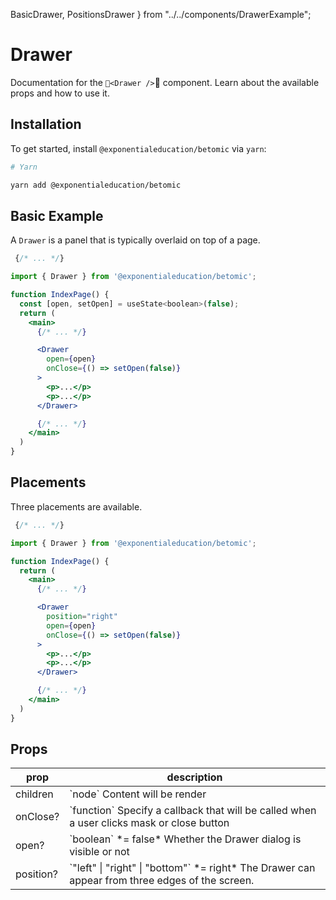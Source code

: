   BasicDrawer,
  PositionsDrawer
  } from "../../components/DrawerExample";

# Drawer

Documentation for the `<Drawer />` component. Learn about the available props and how to use it.

## Installation

To get started, install `@exponentialeducation/betomic` via `yarn`:

```bash
# Yarn

yarn add @exponentialeducation/betomic
```

## Basic Example

A `Drawer` is a panel that is typically overlaid on top of a page.

```jsx highlight=3,6,11-17
 {/* ... */}

import { Drawer } from '@exponentialeducation/betomic';

function IndexPage() {
  const [open, setOpen] = useState<boolean>(false);
  return (
    <main>
      {/* ... */}

      <Drawer
        open={open}
        onClose={() => setOpen(false)}
      >
        <p>...</p>
        <p>...</p>
      </Drawer>

      {/* ... */}
    </main>
  )
}
```

<BasicDrawer />

## Placements

Three placements are available.

```jsx highlight=3,11
 {/* ... */}

import { Drawer } from '@exponentialeducation/betomic';

function IndexPage() {
  return (
    <main>
      {/* ... */}

      <Drawer
        position="right"
        open={open}
        onClose={() => setOpen(false)}
      >
        <p>...</p>
        <p>...</p>
      </Drawer>

      {/* ... */}
    </main>
  )
}
```
<PositionsDrawer />

## Props

<table className="min-w-full divide-y divide-gray-200">
  <thead>
    <tr>
      <th scope="col" className="border-l-0 border-r-0 px-6 py-3 text-left text-xs font-medium text-gray-500 uppercase tracking-wider">
        prop
      </th>
      <th scope="col" className="border-l-0 border-r-0 px-6 py-3 text-left text-xs font-medium text-gray-500 uppercase tracking-wider">
        description
      </th>
    </tr>
  </thead>
  <tbody className="divide-y divide-gray-200">
    <tr>
      <td className="border-l-0 border-r-0 px-6 py-4 text-sm font-medium text-gray-500">
        children
      </td>
      <td className="border-l-0 border-r-0 px-6 py-4 text-sm font-medium text-gray-500">
        `node` <span className="block">Content will be render</span>
      </td>
    </tr>
    <tr>
      <td className="border-l-0 border-r-0 px-6 py-4 text-sm font-medium text-gray-500">
        onClose?
      </td>
      <td className="border-l-0 border-r-0 px-6 py-4 text-sm font-medium text-gray-500">
        `function` <span className="block">Specify a callback that will be called when a user clicks mask or close button</span>
      </td>
    </tr>
    <tr>
      <td className="border-l-0 border-r-0 px-6 py-4 text-sm font-medium text-gray-500">
        open?
      </td>
      <td className="border-l-0 border-r-0 px-6 py-4 text-sm font-medium text-gray-500">
        `boolean` *= false* <span className="block">Whether the Drawer dialog is visible or not</span>
      </td>
    </tr>
    <tr>
      <td className="border-l-0 border-r-0 px-6 py-4 text-sm font-medium text-gray-500">
        position?
      </td>
      <td className="border-l-0 border-r-0 px-6 py-4 text-sm font-medium text-gray-500">
        `"left" | "right" | "bottom"` *= right* <span className="block">The Drawer can appear from three edges of the screen.</span>
      </td>
    </tr>
  </tbody>
</table>